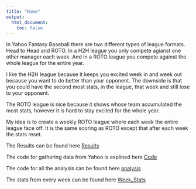 ```yaml
---
title: "Home"
output:
  html_document:
    toc: false
---
```


In Yahoo Fantasy Baseball there are two different types of league formats.  Head to Head and ROTO.  In a H2H league you only compete agianst one other manager each week. And in a ROTO league you compete against the whole league for the entire year.

I like the H2H league because it keeps you excited week in and week out because you want to do better than your opponent.  The downside is that you could have the second most stats, in the league, that week and still lose to your opponent.  

The ROTO league is nice because it shows whose team accumulated the most stats, however it is hard to stay excited for the whole year.


My idea is to create a weekly ROTO league where each week the entire league face off.  It is the same scoring as ROTO except that after each week the stats reset.  



The Results can be found here [Results](results.html)

The code for gathering data from Yahoo is explined here [Code](Code.html)

The code for all the analysis can be found here [analysis](analysis.html)

The stats from every week can be found here [Week_Stats](Week_One.html)



